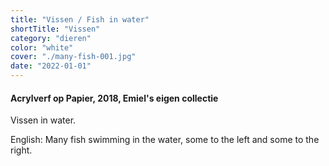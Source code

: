 ```yaml
---
title: "Vissen / Fish in water"
shortTitle: "Vissen"
category: "dieren"
color: "white"
cover: "./many-fish-001.jpg"
date: "2022-01-01"
---
```

    
#### Acrylverf op Papier, 2018, Emiel's eigen collectie
Vissen in water.


English: Many fish swimming in the water, some to the left and some to the right.